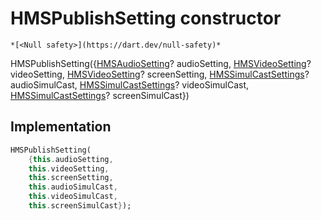 # HMSPublishSetting constructor

    *[<Null safety>](https://dart.dev/null-safety)*

HMSPublishSetting({[HMSAudioSetting](../../model_hms_audio_setting/HMSAudioSetting-class)? audioSetting, [HMSVideoSetting](../../model_hms_video_setting/HMSVideoSetting-class)? videoSetting, [HMSVideoSetting](../../model_hms_video_setting/HMSVideoSetting-class)? screenSetting, [HMSSimulCastSettings](../../model_hms_simul_cast_settings/HMSSimulCastSettings-class)? audioSimulCast, [HMSSimulCastSettings](../../model_hms_simul_cast_settings/HMSSimulCastSettings-class)? videoSimulCast, [HMSSimulCastSettings](../../model_hms_simul_cast_settings/HMSSimulCastSettings-class)? screenSimulCast})

## Implementation

```dart
HMSPublishSetting(
    {this.audioSetting,
    this.videoSetting,
    this.screenSetting,
    this.audioSimulCast,
    this.videoSimulCast,
    this.screenSimulCast});
```
